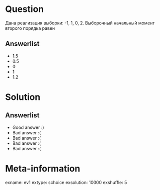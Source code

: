Question
========

Дана реализация выборки: -1, 1, 0, 2. Выборочный начальный момент второго порядка равен

Answerlist
----------
*  $1.5$
*  $0.5$
*  $0$
*  $1$
*  $1.2$

Solution
========

Answerlist
----------
*  Good answer :)
*  Bad answer :(
*  Bad answer :(
*  Bad answer :(
*  Bad answer :(

Meta-information
================
exname: ev1
extype: schoice
exsolution: 10000
exshuffle: 5
